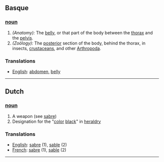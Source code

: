 == Basque ==
=== [[noun]] ===
#''(Anatomy):'' The [[belly]], or that part of the body between the [[thorax]] and the [[pelvis]].
#''(Zoölogy):'' The [[posterior]] section of the body, behind the thorax, in insects, [[crustaceans]], and other [[Arthropoda]].

=== Translations ===
*[[English]]: [[abdomen]], [[belly]]

----

== Dutch ==
=== [[noun]] ===
# A weapon (see [[sabre]])
# Designation for the "[[color]] [[black]]" in [[heraldry]]

=== Translations ===
*[[English]]: [[sabre]] (1), [[sable]] (2)
*[[French]]: [[sabre]] (1), [[sable]] (2)

----